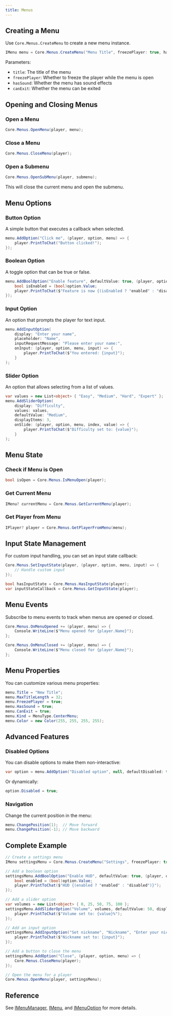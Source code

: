 ```yaml
---
title: Menus
---
```


## Creating a Menu

Use `Core.Menus.CreateMenu` to create a new menu instance.

```csharp
IMenu menu = Core.Menus.CreateMenu("Menu Title", freezePlayer: true, hasSound: true, canExit: true);
```

Parameters:
- `title`: The title of the menu
- `freezePlayer`: Whether to freeze the player while the menu is open
- `hasSound`: Whether the menu has sound effects
- `canExit`: Whether the menu can be exited

## Opening and Closing Menus

### Open a Menu

```csharp
Core.Menus.OpenMenu(player, menu);
```

### Close a Menu

```csharp
Core.Menus.CloseMenu(player);
```

### Open a Submenu

```csharp
Core.Menus.OpenSubMenu(player, submenu);
```

This will close the current menu and open the submenu.

## Menu Options

### Button Option

A simple button that executes a callback when selected.

```csharp
menu.AddOption("Click me", (player, option, menu) => {
    player.PrintToChat("Button clicked!");
});
```

### Boolean Option

A toggle option that can be true or false.

```csharp
menu.AddBoolOption("Enable feature", defaultValue: true, (player, option, menu) => {
    bool isEnabled = (bool)option.Value;
    player.PrintToChat($"Feature is now {(isEnabled ? "enabled" : "disabled")}");
});
```

### Input Option

An option that prompts the player for text input.

```csharp
menu.AddInputOption(
    display: "Enter your name",
    placeholder: "Name",
    inputRequestMessage: "Please enter your name:",
    onInput: (player, option, menu, input) => {
        player.PrintToChat($"You entered: {input}");
    }
);
```

### Slider Option

An option that allows selecting from a list of values.

```csharp
var values = new List<object> { "Easy", "Medium", "Hard", "Expert" };
menu.AddSliderOption(
    display: "Difficulty",
    values: values,
    defaultValue: "Medium",
    displayItems: 3,
    onSlide: (player, option, menu, index, value) => {
        player.PrintToChat($"Difficulty set to: {value}");
    }
);
```

## Menu State

### Check if Menu is Open

```csharp
bool isOpen = Core.Menus.IsMenuOpen(player);
```

### Get Current Menu

```csharp
IMenu? currentMenu = Core.Menus.GetCurrentMenu(player);
```

### Get Player from Menu

```csharp
IPlayer? player = Core.Menus.GetPlayerFromMenu(menu);
```

## Input State Management

For custom input handling, you can set an input state callback:

```csharp
Core.Menus.SetInputState(player, (player, option, menu, input) => {
    // Handle custom input
});

bool hasInputState = Core.Menus.HasInputState(player);
var inputStateCallback = Core.Menus.GetInputState(player);
```

## Menu Events

Subscribe to menu events to track when menus are opened or closed.

```csharp
Core.Menus.OnMenuOpened += (player, menu) => {
    Console.WriteLine($"Menu opened for {player.Name}");
};

Core.Menus.OnMenuClosed += (player, menu) => {
    Console.WriteLine($"Menu closed for {player.Name}");
};
```

## Menu Properties

You can customize various menu properties:

```csharp
menu.Title = "New Title";
menu.MaxTitleLength = 32;
menu.FreezePlayer = true;
menu.HasSound = true;
menu.CanExit = true;
menu.Kind = MenuType.CenterMenu;
menu.Color = new Color(255, 255, 255, 255);
```

## Advanced Features

### Disabled Options

You can disable options to make them non-interactive:

```csharp
var option = menu.AddOption("Disabled option", null, defaultDisabled: true);
```

Or dynamically:

```csharp
option.Disabled = true;
```

### Navigation

Change the current position in the menu:

```csharp
menu.ChangePosition(1);  // Move forward
menu.ChangePosition(-1); // Move backward
```

## Complete Example

```csharp
// Create a settings menu
IMenu settingsMenu = Core.Menus.CreateMenu("Settings", freezePlayer: true, hasSound: true, canExit: true);

// Add a boolean option
settingsMenu.AddBoolOption("Enable HUD", defaultValue: true, (player, option, menu) => {
    bool enabled = (bool)option.Value;
    player.PrintToChat($"HUD {(enabled ? "enabled" : "disabled")}");
});

// Add a slider option
var volumes = new List<object> { 0, 25, 50, 75, 100 };
settingsMenu.AddSliderOption("Volume", volumes, defaultValue: 50, displayItems: 3, (player, option, menu, index, value) => {
    player.PrintToChat($"Volume set to: {value}%");
});

// Add an input option
settingsMenu.AddInputOption("Set nickname", "Nickname", "Enter your nickname:", (player, option, menu, input) => {
    player.PrintToChat($"Nickname set to: {input}");
});

// Add a button to close the menu
settingsMenu.AddOption("Close", (player, option, menu) => {
    Core.Menus.CloseMenu(player);
});

// Open the menu for a player
Core.Menus.OpenMenu(player, settingsMenu);
```

## Reference

See [IMenuManager](/docs/api/shared/menus/imenumanager), [IMenu](/docs/api/shared/menus/imenu), and [IMenuOption](/docs/api/shared/menus/imenuoption) for more details.